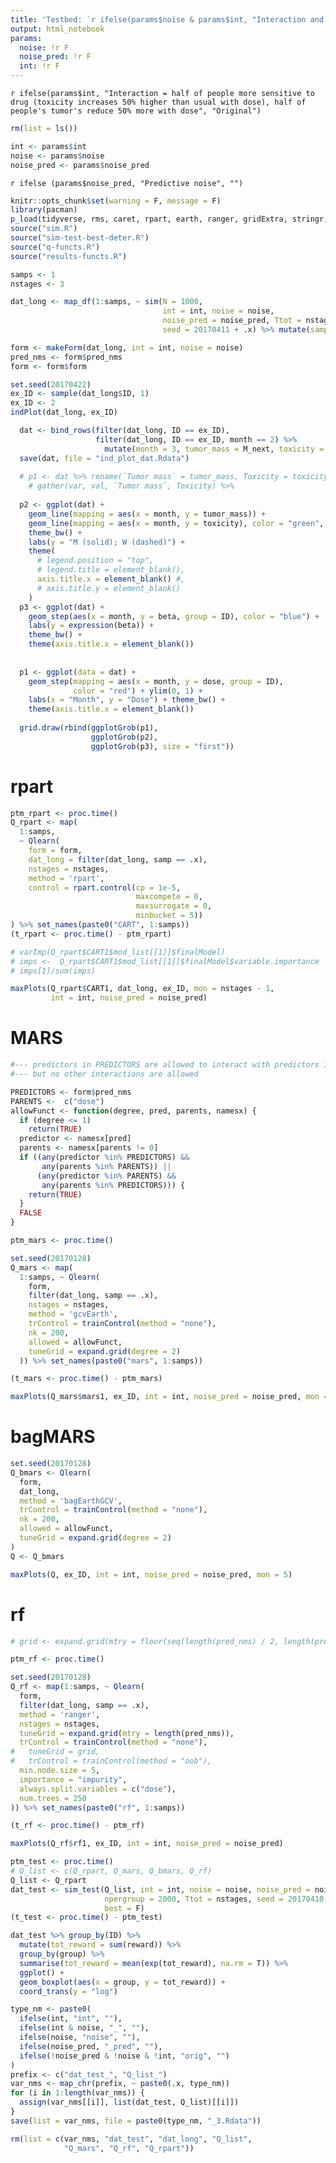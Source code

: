 ```yaml
---
title: 'Testbed: `r ifelse(params$noise & params$int, "Interaction and noise", ifelse(params$noise, "Noise", ifelse(params$int, "Interaction", "Original")))`'
output: html_notebook
params:
  noise: !r F
  noise_pred: !r F
  int: !r F
---
```


`r ifelse(params$int, "Interaction = half of people more sensitive to drug (toxicity increases 50% higher than usual with dose), half of people's tumor's reduce 50% more with dose", "Original")`

```r
rm(list = ls())
```

```r
int <- params$int
noise <- params$noise
noise_pred <- params$noise_pred
```

`r ifelse (params$noise_pred, "Predictive noise", "")`

```r
knitr::opts_chunk$set(warning = F, message = F)
library(pacman)
p_load(tidyverse, rms, caret, rpart, earth, ranger, gridExtra, stringr, grid)
source("sim.R")
source("sim-test-best-deter.R")
source("q-functs.R")
source("results-functs.R")
```

```r
samps <- 1
nstages <- 3
```

```r
dat_long <- map_df(1:samps, ~ sim(N = 1000,
                                  int = int, noise = noise,
                                  noise_pred = noise_pred, Ttot = nstages,
                                  seed = 20170411 + .x) %>% mutate(samp = .x))
```

```r
form <- makeForm(dat_long, int = int, noise = noise)
pred_nms <- form$pred_nms
form <- form$form
```

```r
set.seed(20170422)
ex_ID <- sample(dat_long$ID, 1)
ex_ID <- 2
indPlot(dat_long, ex_ID)
```

```r
  
  dat <- bind_rows(filter(dat_long, ID == ex_ID),
                   filter(dat_long, ID == ex_ID, month == 2) %>%
                     mutate(month = 3, tumor_mass = M_next, toxicity = W_next))
  save(dat, file = "ind_plot_dat.Rdata")
  
  # p1 <- dat %>% rename(`Tumor mass` = tumor_mass, Toxicity = toxicity) %>%
    # gather(var, val, `Tumor mass`, Toxicity) %>%
    
  p2 <- ggplot(dat) +
    geom_line(mapping = aes(x = month, y = tumor_mass)) +
    geom_line(mapping = aes(x = month, y = toxicity), color = "green", linetype = 2) +
    theme_bw() +
    labs(y = "M (solid); W (dashed)") +
    theme(
      # legend.position = "top",
      # legend.title = element_blank(),
      axis.title.x = element_blank() #,
      # axis.title.y = element_blank()
    )
  p3 <- ggplot(dat) +
    geom_step(aes(x = month, y = beta, group = ID), color = "blue") +
    labs(y = expression(beta)) +
    theme_bw() +
    theme(axis.title.x = element_blank())
    
  
  p1 <- ggplot(data = dat) +
    geom_step(mapping = aes(x = month, y = dose, group = ID),
              color = "red") + ylim(0, 1) +
    labs(x = "Month", y = "Dose") + theme_bw() +
    theme(axis.title.x = element_blank())
  
  grid.draw(rbind(ggplotGrob(p1),
                  ggplotGrob(p2),
                  ggplotGrob(p3), size = "first"))
```

# rpart
```r
ptm_rpart <- proc.time()
Q_rpart <- map(
  1:samps,
  ~ Qlearn(
    form = form, 
    dat_long = filter(dat_long, samp == .x),
    nstages = nstages,
    method = 'rpart',
    control = rpart.control(cp = 1e-5,
                            maxcompete = 0,
                            maxsurrogate = 0,
                            minbucket = 5))
) %>% set_names(paste0("CART", 1:samps))
(t_rpart <- proc.time() - ptm_rpart)

# varImp(Q_rpart$CART1$mod_list[[1]]$finalModel)
# imps <-  Q_rpart$CART1$mod_list[[1]]$finalModel$variable.importance
# imps[1]/sum(imps)
```

```r
maxPlots(Q_rpart$CART1, dat_long, ex_ID, mon = nstages - 1,
         int = int, noise_pred = noise_pred)
```

# MARS
```r
#--- predictors in PREDICTORS are allowed to interact with predictors in PARENTS
#--- but no other interactions are allowed

PREDICTORS <- form$pred_nms
PARENTS <-  c("dose")
allowFunct <- function(degree, pred, parents, namesx) {
  if (degree <= 1)
    return(TRUE)
  predictor <- namesx[pred]
  parents <- namesx[parents != 0]
  if ((any(predictor %in% PREDICTORS) &&
       any(parents %in% PARENTS)) ||
      (any(predictor %in% PARENTS) &&
       any(parents %in% PREDICTORS))) {
    return(TRUE)
  }
  FALSE
}

ptm_mars <- proc.time()

set.seed(20170128)
Q_mars <- map(
  1:samps, ~ Qlearn(
    form,
    filter(dat_long, samp == .x),
    nstages = nstages,
    method = 'gcvEarth',
    trControl = trainControl(method = "none"),
    nk = 200,
    allowed = allowFunct,
    tuneGrid = expand.grid(degree = 2)
  )) %>% set_names(paste0("mars", 1:samps))

(t_mars <- proc.time() - ptm_mars)
```

```r
maxPlots(Q_mars$mars1, ex_ID, int = int, noise_pred = noise_pred, mon = 5)
```

# bagMARS
```r
set.seed(20170128)
Q_bmars <- Qlearn(
  form,
  dat_long,
  method = 'bagEarthGCV',
  trControl = trainControl(method = "none"),
  nk = 200,
  allowed = allowFunct,
  tuneGrid = expand.grid(degree = 2)
)
Q <- Q_bmars
```

```r
maxPlots(Q, ex_ID, int = int, noise_pred = noise_pred, mon = 5)
```

# rf
```r
# grid <- expand.grid(mtry = floor(seq(length(pred_nms) / 2, length(pred_nms), length = 4)))

ptm_rf <- proc.time()

set.seed(20170128)
Q_rf <- map(1:samps, ~ Qlearn(
  form,
  filter(dat_long, samp == .x),
  method = 'ranger',
  nstages = nstages,
  tuneGrid = expand.grid(mtry = length(pred_nms)),
  trControl = trainControl(method = "none"),
#   tuneGrid = grid,
#   trControl = trainControl(method = "oob"),
  min.node.size = 5,
  importance = "impurity",
  always.split.variables = c("dose"),
  num.trees = 250
)) %>% set_names(paste0("rf", 1:samps))

(t_rf <- proc.time() - ptm_rf)
```

```r
maxPlots(Q_rf$rf1, ex_ID, int = int, noise_pred = noise_pred)
```

```r
ptm_test <- proc.time()
# Q_list <- c(Q_rpart, Q_mars, Q_bmars, Q_rf)
Q_list <- Q_rpart
dat_test <- sim_test(Q_list, int = int, noise = noise, noise_pred = noise_pred,
                     npergroup = 2000, Ttot = nstages, seed = 20170410,
                     best = F)
(t_test <- proc.time() - ptm_test)
```


```r
dat_test %>% group_by(ID) %>%
  mutate(tot_reward = sum(reward)) %>%
  group_by(group) %>%
  summarise(tot_reward = mean(exp(tot_reward), na.rm = T)) %>% 
  ggplot() +
  geom_boxplot(aes(x = group, y = tot_reward)) +
  coord_trans(y = "log")
```

```r
type_nm <- paste0(
  ifelse(int, "int", ""),
  ifelse(int & noise, "_", ""),
  ifelse(noise, "noise", ""),
  ifelse(noise_pred, "_pred", ""),
  ifelse(!noise_pred & !noise & !int, "orig", "")
)
prefix <- c("dat_test_", "Q_list_")
var_nms <- map_chr(prefix, ~ paste0(.x, type_nm))
for (i in 1:length(var_nms)) {
  assign(var_nms[[i]], list(dat_test, Q_list)[[i]])
}
save(list = var_nms, file = paste0(type_nm, "_3.Rdata"))

rm(list = c(var_nms, "dat_test", "dat_long", "Q_list",
            "Q_mars", "Q_rf", "Q_rpart"))
```
